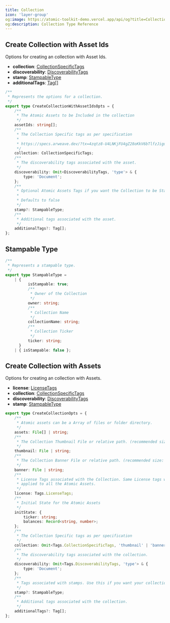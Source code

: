```yaml
---
title: Collection
icon: 'layer-group'
og:image: https://atomic-toolkit-demo.vercel.app/api/og?title=Collection%20Type%20Reference
og:description: Collection Type Reference
---
```


## Create Collection with Asset Ids

Options for creating an collection with Asset Ids.

-   **collection**: [CollectionSpecificTags](/types-reference/tags/collection-specific)
-   **discoverability**: [DiscoverabilityTags](/types-reference/tags/discoverability)
-   **stamp**: [StampableType](/types-reference/collection#stampable-type)
-   **additionalTags**: [Tag[]](/types-reference/atomic-asset#tag-type)

```ts
/**
 * Represents the options for a collection.
 */
export type CreateCollectionWithAssetIdsOpts = {
    /**
     * The Atomic Assets to be Included in the collection
     */
    assetIds: string[];
    /**
     * The Collection Specific tags as per specification
     *
     * https://specs.arweave.dev/?tx=4zqtz8-U4LNKjFU4gZ28oKkV6bTlfzJiguqjbMl9R4Q
     */
    collection: CollectionSpecificTags;
    /**
     * The discoverability tags associated with the asset.
     */
    discoverability: Omit<DiscoverabilityTags, 'type'> & {
        type: 'Document';
    };
    /**
     * Optional Atomic Assets Tags if you want the Collection to be Stampable.
     *
     * Defaults to false
     */
    stamp?: StampableType;
    /**
     * Additional tags associated with the asset.
     */
    additionalTags?: Tag[];
};
```

## Stampable Type

```ts
/**
 * Represents a stampable type.
 */
export type StampableType =
    | {
          isStampable: true;
          /**
           * Owner of the Collection
           */
          owner: string;
          /**
           * Collection Name
           */
          collectionName: string;
          /**
           * Collection Ticker
           */
          ticker: string;
      }
    | { isStampable: false };
```

## Create Collection with Assets

Options for creating an collection with Assets.

-   **license**: [LicenseTags](/types-reference/tags/license)
-   **collection**: [CollectionSpecificTags](/types-reference/tags/collection-specific)
-   **discoverability**: [DiscoverabilityTags](/types-reference/tags/discoverability)
-   **stamp**: [StampableType](/types-reference/collection#stampable-type)

```ts
export type CreateCollectionOpts = {
    /**
     * Atomic assets can be a Array of files or folder directory.
     */
    assets: File[] | string;
    /**
     * The Collection Thumbnail File or relative path. (recommended size: 300x300)
     */
    thumbnail: File | string;
    /**
     * The Collection Banner File or relative path. (recommended size: 1600x900)
     */
    banner: File | string;
    /**
     * License Tags associated with the Collection. Same License tags will be
     * applied to all the Atomic Assets.
     */
    license: Tags.LicenseTags;
    /**
     * Initial State for the Atomic Assets
     */
    initState: {
        ticker: string;
        balances: Record<string, number>;
    };
    /**
     * The Collection Specific tags as per specification
     */
    collection: Omit<Tags.CollectionSpecificTags, 'thumbnail' | 'banner'>;
    /**
     * The discoverability tags associated with the collection.
     */
    discoverability: Omit<Tags.DiscoverabilityTags, 'type'> & {
        type: 'Document';
    };
    /**
     * Tags associated with stamps. Use this if you want your collection to be stampable.
     */
    stamp?: StampableType;
    /**
     * Additional tags associated with the collection.
     */
    additionalTags?: Tag[];
};
```
